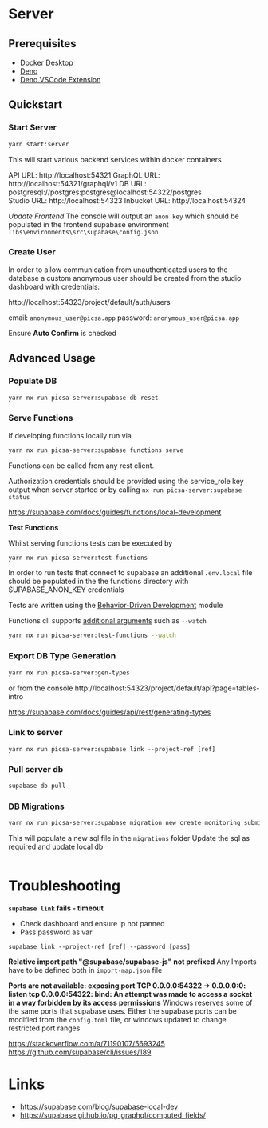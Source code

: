 # Server

## Prerequisites

- Docker Desktop
- [Deno](https://docs.deno.com/runtime/manual/getting_started/installation)
- [Deno VSCode Extension](https://marketplace.visualstudio.com/items?itemName=denoland.vscode-deno)

## Quickstart

### Start Server

```sh
yarn start:server
```

This will start various backend services within docker containers

API URL: http://localhost:54321
GraphQL URL: http://localhost:54321/graphql/v1
DB URL: postgresql://postgres:postgres@localhost:54322/postgres  
Studio URL: http://localhost:54323
Inbucket URL: http://localhost:54324

*Update Frontend*
The console will output an `anon key` which should be populated in the frontend supabase environment
`libs\environments\src\supabase\config.json`

### Create User

In order to allow communication from unauthenticated users to the database a custom anonymous user
should be created from the studio dashboard with credentials:

http://localhost:54323/project/default/auth/users

email: `anonymous_user@picsa.app`
password: `anonymous_user@picsa.app`

Ensure **Auto Confirm** is checked

## Advanced Usage

### Populate DB

```sh
yarn nx run picsa-server:supabase db reset
```

### Serve Functions

If developing functions locally run via

```sh
yarn nx run picsa-server:supabase functions serve
```

Functions can be called from any rest client.

Authorization credentials should be provided using the service_role key output when server started or by calling `nx run picsa-server:supabase status`

https://supabase.com/docs/guides/functions/local-development

**Test Functions**

Whilst serving functions tests can be executed by

```sh
yarn nx run picsa-server:test-functions
```

In order to run tests that connect to supabase an additional `.env.local` file should be populated in the the functions directory with SUPABASE_ANON_KEY credentials

Tests are written using the [Behavior-Driven Development](https://docs.deno.com/runtime/manual/basics/testing/behavior_driven_development) module

Functions cli supports [additional arguments](https://fig.io/manual/deno/test) such as `--watch`

```sh
yarn nx run picsa-server:test-functions --watch
```

### Export DB Type Generation

```sh
yarn nx run picsa-server:gen-types
```

or from the console http://localhost:54323/project/default/api?page=tables-intro

https://supabase.com/docs/guides/api/rest/generating-types

### Link to server

```
yarn nx run picsa-server:supabase link --project-ref [ref]
```

### Pull server db

```sh
supabase db pull
```

### DB Migrations

```sh
yarn nx run picsa-server:supabase migration new create_monitoring_submissions
```

This will populate a new sql file in the `migrations` folder
Update the sql as required and update local db

```

```

# Troubleshooting

**`supabase link` fails - timeout**

- Check dashboard and ensure ip not panned
- Pass password as var

```
supabase link --project-ref [ref] --password [pass]
```

**Relative import path "@supabase/supabase-js" not prefixed**
Any Imports have to be defined both in `import-map.json` file

**Ports are not available: exposing port TCP 0.0.0.0:54322 -> 0.0.0.0:0: listen tcp 0.0.0.0:54322: bind: An attempt was made to access a socket in a way forbidden by its access permissions**
Windows reserves some of the same ports that supabase uses. Either the supabase ports can be modified from the `config.toml` file, or windows updated to change restricted port ranges

https://stackoverflow.com/a/71190107/5693245
https://github.com/supabase/cli/issues/189

# Links

- https://supabase.com/blog/supabase-local-dev
- https://supabase.github.io/pg_graphql/computed_fields/
